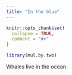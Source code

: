 ```yaml
---
title: "In the blue"
---
```


```r
knitr::opts_chunk$set(
  collapse = TRUE,
  comment = "#>"
)
```

```r
library(mul.by.two)
```

Whales live in the ocean
